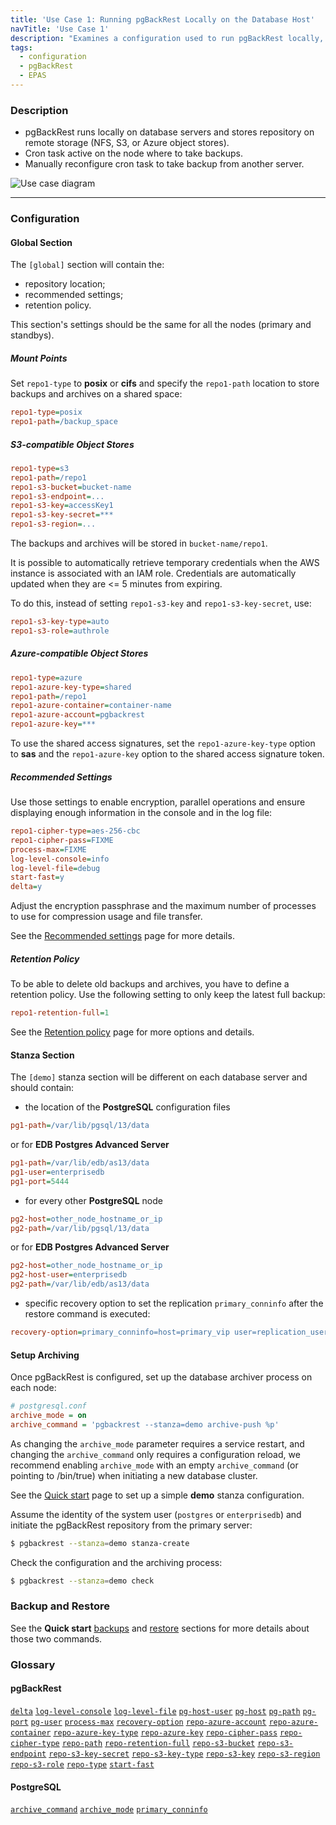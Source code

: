 ```yaml
---
title: 'Use Case 1: Running pgBackRest Locally on the Database Host'
navTitle: 'Use Case 1'
description: "Examines a configuration used to run pgBackRest locally, on the database host"
tags:
  - configuration
  - pgBackRest
  - EPAS
---
```


### Description

* pgBackRest runs locally on database servers and stores repository on remote storage (NFS, S3, or Azure object stores).
* Cron task active on the node where to take backups.
* Manually reconfigure cron task to take backup from another server.

![Use case diagram](images/use_case_1-01.png)

---

### Configuration

#### Global Section

The `[global]` section will contain the:
* repository location;
* recommended settings;
* retention policy.

This section's settings should be the same for all the nodes (primary and standbys).

##### Mount Points

Set `repo1-type` to **posix** or **cifs** and specify the `repo1-path` location to store backups and archives on a shared space:

```ini
repo1-type=posix
repo1-path=/backup_space
```

##### S3-compatible Object Stores

```ini
repo1-type=s3
repo1-path=/repo1
repo1-s3-bucket=bucket-name
repo1-s3-endpoint=...
repo1-s3-key=accessKey1
repo1-s3-key-secret=***
repo1-s3-region=...
```

The backups and archives will be stored in `bucket-name/repo1`.

It is possible to automatically retrieve temporary credentials when the AWS instance is associated with an IAM role. Credentials are automatically updated when they are <= 5 minutes from expiring.

To do this, instead of setting `repo1-s3-key` and `repo1-s3-key-secret`, use:

```ini
repo1-s3-key-type=auto
repo1-s3-role=authrole
```

##### Azure-compatible Object Stores

```ini
repo1-type=azure
repo1-azure-key-type=shared
repo1-path=/repo1
repo1-azure-container=container-name
repo1-azure-account=pgbackrest
repo1-azure-key=***
```

To use the shared access signatures, set the `repo1-azure-key-type` option to **sas** and the `repo1-azure-key` option to the shared access signature token.

##### Recommended Settings

Use those settings to enable encryption, parallel operations and ensure displaying enough information in the console and in the log file:

```ini
repo1-cipher-type=aes-256-cbc
repo1-cipher-pass=FIXME
process-max=FIXME
log-level-console=info
log-level-file=debug
start-fast=y
delta=y
```

Adjust the encryption passphrase and the maximum number of processes to use for compression usage and file transfer.

See the [Recommended settings](04-recommended_settings) page for more details.

##### Retention Policy

To be able to delete old backups and archives, you have to define a retention policy. Use the following setting to only keep the latest full backup:

```ini
repo1-retention-full=1
```

See the [Retention policy](05-retention_policy) page for more options and details.

#### Stanza Section

The `[demo]` stanza section will be different on each database server and should contain:

* the location of the **PostgreSQL** configuration files

```ini
pg1-path=/var/lib/pgsql/13/data
```

or for **EDB Postgres Advanced Server**

```ini
pg1-path=/var/lib/edb/as13/data
pg1-user=enterprisedb
pg1-port=5444
```

* for every other **PostgreSQL** node

```ini
pg2-host=other_node_hostname_or_ip
pg2-path=/var/lib/pgsql/13/data
```

or for **EDB Postgres Advanced Server**

```ini
pg2-host=other_node_hostname_or_ip
pg2-host-user=enterprisedb
pg2-path=/var/lib/edb/as13/data
```

* specific recovery option to set the replication `primary_conninfo` after the restore command is executed:

```ini
recovery-option=primary_conninfo=host=primary_vip user=replication_user ...
```

#### Setup Archiving

Once pgBackRest is configured, set up the database archiver process on each node:

```ini
# postgresql.conf
archive_mode = on
archive_command = 'pgbackrest --stanza=demo archive-push %p'
```

As changing the `archive_mode` parameter requires a service restart, and changing the `archive_command` only requires a configuration reload, we recommend enabling `archive_mode` with an empty `archive_command` (or pointing to /bin/true) when initiating a new database cluster.

See the [Quick start](03-quick_start) page to set up a simple **demo** stanza configuration.

Assume the identity of the system user (`postgres` or `enterprisedb`) and initiate the pgBackRest repository from the primary server:

```bash
$ pgbackrest --stanza=demo stanza-create
```

Check the configuration and the archiving process:

```bash
$ pgbackrest --stanza=demo check
```

### Backup and Restore

See the **Quick start** [backups](03-quick_start#backups) and [restore](03-quick_start#restore) sections for more details about those two commands.

### Glossary

#### pgBackRest

[`delta`](https://pgbackrest.org/configuration.html#section-general/option-delta)
[`log-level-console`](https://pgbackrest.org/configuration.html#section-log/option-log-level-console)
[`log-level-file`](https://pgbackrest.org/configuration.html#section-log/option-log-level-file)
[`pg-host-user`](https://pgbackrest.org/configuration.html#section-stanza/option-pg-host-user)
[`pg-host`](https://pgbackrest.org/configuration.html#section-stanza/option-pg-host)
[`pg-path`](https://pgbackrest.org/configuration.html#section-stanza/option-pg-path)
[`pg-port`](https://pgbackrest.org/configuration.html#section-stanza/option-pg-port)
[`pg-user`](https://pgbackrest.org/configuration.html#section-stanza/option-pg-user)
[`process-max`](https://pgbackrest.org/configuration.html#section-general/option-process-max)
[`recovery-option`](https://pgbackrest.org/configuration.html#section-restore/option-recovery-option)
[`repo-azure-account`](https://pgbackrest.org/configuration.html#section-repository/option-repo-azure-account)
[`repo-azure-container`](https://pgbackrest.org/configuration.html#section-repository/option-repo-azure-container)
[`repo-azure-key-type`](https://pgbackrest.org/configuration.html#section-repository/option-repo-azure-key-type)
[`repo-azure-key`](https://pgbackrest.org/configuration.html#section-repository/option-repo-azure-key)
[`repo-cipher-pass`](https://pgbackrest.org/configuration.html#section-repository/option-repo-cipher-pass)
[`repo-cipher-type`](https://pgbackrest.org/configuration.html#section-repository/option-repo-cipher-type)
[`repo-path`](https://pgbackrest.org/configuration.html#section-repository/option-repo-path)
[`repo-retention-full`](https://pgbackrest.org/configuration.html#section-repository/option-repo-retention-full)
[`repo-s3-bucket`](https://pgbackrest.org/configuration.html#section-repository/option-repo-s3-bucket)
[`repo-s3-endpoint`](https://pgbackrest.org/configuration.html#section-repository/option-repo-s3-endpoint)
[`repo-s3-key-secret`](https://pgbackrest.org/configuration.html#section-repository/option-repo-s3-key-secret)
[`repo-s3-key-type`](https://pgbackrest.org/configuration.html#section-repository/option-repo-s3-key-type)
[`repo-s3-key`](https://pgbackrest.org/configuration.html#section-repository/option-repo-s3-key)
[`repo-s3-region`](https://pgbackrest.org/configuration.html#section-repository/option-repo-s3-region)
[`repo-s3-role`](https://pgbackrest.org/configuration.html#section-repository/option-repo-s3-role)
[`repo-type`](https://pgbackrest.org/configuration.html#section-repository/option-repo-type)
[`start-fast`](https://pgbackrest.org/configuration.html#section-backup/option-start-fast)

#### PostgreSQL

[`archive_command`](https://www.postgresql.org/docs/current/runtime-config-wal.html#GUC-ARCHIVE-COMMAND)
[`archive_mode`](https://www.postgresql.org/docs/current/runtime-config-wal.html#GUC-ARCHIVE-MODE)
[`primary_conninfo`](https://www.postgresql.org/docs/current/runtime-config-replication.html#GUC-PRIMARY-CONNINFO)
